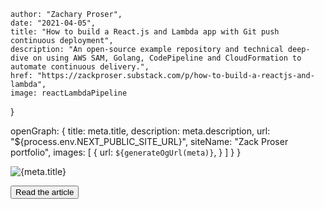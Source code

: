 

    author: "Zachary Proser", 
    date: "2021-04-05", 
    title: "How to build a React.js and Lambda app with Git push continuous deployment", 
    description: "An open-source example repository and technical deep-dive on using AWS SAM, Golang, CodePipeline and CloudFormation to automate continuous delivery.",
    href: "https://zackproser.substack.com/p/how-to-build-a-reactjs-and-lambda",
    image: reactLambdaPipeline
}

  openGraph: {
    title: meta.title,
    description: meta.description,
    url: "${process.env.NEXT_PUBLIC_SITE_URL}", 
    siteName: "Zack Proser portfolio",
    images: [
      {
        url: `${generateOgUrl(meta)}`,
      }
    ]
  }
}


<Image src={meta.image} alt={meta.title} />

<Button href={meta.href}>Read the article</Button>


